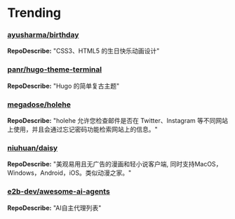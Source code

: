 
# Trending

### [ayusharma/birthday](https://github.com/ayusharma/birthday)
**RepoDescribe:** "CSS3、HTML5 的生日快乐动画设计"
  

### [panr/hugo-theme-terminal](https://github.com/panr/hugo-theme-terminal)
**RepoDescribe:** "Hugo 的简单复古主题"
  

### [megadose/holehe](https://github.com/megadose/holehe)
**RepoDescribe:** "holehe 允许您检查邮件是否在 Twitter、Instagram 等不同网站上使用，并且会通过忘记密码功能检索网站上的信息。"
  

### [niuhuan/daisy](https://github.com/niuhuan/daisy)
**RepoDescribe:** "美观易用且无广告的漫画和轻小说客户端, 同时支持MacOS，Windows，Android，iOS。类似动漫之家。"
  

### [e2b-dev/awesome-ai-agents](https://github.com/e2b-dev/awesome-ai-agents)
**RepoDescribe:** "AI自主代理列表"
  